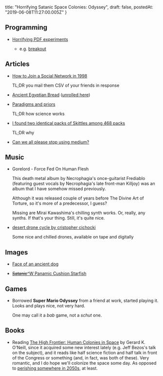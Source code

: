   title: "Horrifying Satanic Space Colonies: Odyssey",
  draft: false,
  postedAt: "2019-06-08T11:27:00.005Z"
}

## Programming

- [Horrifying PDF experiments](https://github.com/osnr/horrifying-pdf-experiments)

  - e.g. [breakout](https://rawgit.com/osnr/horrifying-pdf-experiments/master/breakout.pdf)

## Articles

- [How to Join a Social Network in 1998](http://www.ironicsans.com/2019/01/how_to_join_a_social_network_i.html)

  TL;DR you mail them CSV of your friends in response

- [Ancient Egyptian Bread](https://twitter.com/SeamusBlackley/status/1117465991619891201) ([unrolled here](https://threadreaderapp.com/thread/1117465991619891201.html))

- [Paradigms and priors](https://jaydaigle.net/blog/paradigms-and-priors/)

  TL;DR how science works

- [I found two identical packs of Skittles among 468 packs](https://possiblywrong.wordpress.com/2019/04/06/follow-up-i-found-two-identical-packs-of-skittles-among-468-packs-with-a-total-of-27740-skittles/)

  TL;DR why

- [Can we all please stop using medium?](https://www.webdistortion.com/2019/05/16/can-we-all-please-stop-using-medium-now/)

## Music

- Gorelord - Force Fed On Human Flesh

  This death metal album by Necrophagia's once-guitarist Frediablo (featuring guest vocals by Necrophagia's late front-man Killjoy) was an album that I have somehow missed previously.

  Although it was released couple of years before The Divine Art of Torture, so it's more of a predecessor, I guess?

  Missing are Mirai Kawashima's chilling synth works. Or, really, any synths. If that's your thing. Still, it's quite nice.

- [desert drone cycle by cristopher cichocki](https://helenscarsdale.bandcamp.com/album/desert-drone-cycle)

  Some nice and chilled drones, available on tape and digitally

## Images

- [Face of an ancient dog](https://www.atlasobscura.com/articles/researchers-have-recreated-the-face-of-an-ancient-dog)

- [<strike>Satanic</strike>^W Panamic Cushion Starfish](https://twitter.com/41Strange/status/1136371073102991360)

## Games

- Borrowed **Super Mario Odyssey** from a friend at work, started playing it.
  Looks and plays nice, not very hard.

  One may call it a *bab* game, not a *schut* one.

## Books

- Reading [The High Frontier: Human Colonies in Space](https://en.wikipedia.org/wiki/The_High_Frontier:_Human_Colonies_in_Space) by Gerard K. O'Neill, since it acquired some new interest lately (e.g. Jeff Bezos's talk on the subject), and it reads like half science fiction and half talk in front of the Congress or something (and, in fact, was both of these). Very romantic, and I do hope we'll colonize the space some day. As opposed to [perishing somewhere in 2050s](https://www.livescience.com/65633-climate-change-dooms-humans-by-2050.html), at least.
